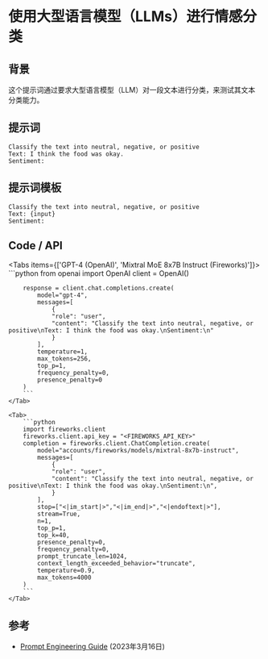 # 使用大型语言模型（LLMs）进行情感分类


## 背景
这个提示词通过要求大型语言模型（LLM）对一段文本进行分类，来测试其文本分类能力。
## 提示词
```
Classify the text into neutral, negative, or positive
Text: I think the food was okay.
Sentiment:
```

## 提示词模板
```
Classify the text into neutral, negative, or positive
Text: {input}
Sentiment:
```

## Code / API

<Tabs items={['GPT-4 (OpenAI)', 'Mixtral MoE 8x7B Instruct (Fireworks)']}>
    <Tab>
        ```python
        from openai import OpenAI
        client = OpenAI()

        response = client.chat.completions.create(
            model="gpt-4",
            messages=[
                {
                "role": "user",
                "content": "Classify the text into neutral, negative, or positive\nText: I think the food was okay.\nSentiment:\n"
                }
            ],
            temperature=1,
            max_tokens=256,
            top_p=1,
            frequency_penalty=0,
            presence_penalty=0
        )
        ```
    </Tab>

    <Tab>
        ```python
        import fireworks.client
        fireworks.client.api_key = "<FIREWORKS_API_KEY>"
        completion = fireworks.client.ChatCompletion.create(
            model="accounts/fireworks/models/mixtral-8x7b-instruct",
            messages=[
                {
                "role": "user",
                "content": "Classify the text into neutral, negative, or positive\nText: I think the food was okay.\nSentiment:\n",
                }
            ],
            stop=["<|im_start|>","<|im_end|>","<|endoftext|>"],
            stream=True,
            n=1,
            top_p=1,
            top_k=40,
            presence_penalty=0,
            frequency_penalty=0,
            prompt_truncate_len=1024,
            context_length_exceeded_behavior="truncate",
            temperature=0.9,
            max_tokens=4000
        )
        ```
    </Tab>
</Tabs>


## 参考
- [Prompt Engineering Guide](/introduction/examples#text-classification) (2023年3月16日)
